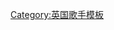 <noinclude>
{{NoteTA
|G1=Music
|1=zh-cn:乔治;zh-hk:佐治;zh-tw:喬治;
|2=zh-cn:哈里森;zh-hk:夏里遜;zh-tw:哈里森;
}}
</noinclude>
{{Navbox musical artist
| name       = 喬治·哈里森
| title      = [[喬治·哈里森]]
| background = non_vocal_instrumentalist
| state      = {{{state|autocollapse}}}
| bodyclass  = hlist

| group1 = 錄音室專輯
| list1  = 
* [[奇幻之牆|Wonderwall Music]]
* [[電子之聲|Electronic Sound]]
* [[万物必将消逝|All Things Must Pass]]
* [[活在物質世界之中|Living in the Material World]]
* [[黑馬 (喬治·哈里森專輯)|Dark Horse]]
* [[Extra Texture (Read All About It)]]
* [[Thirty Three & 1/3]]
* [[George Harrison (同名專輯)|George Harrison]]
* [[Somewhere in England]]
* [[Gone Troppo]]
* [[Cloud Nine]]
* [[洗腦 (喬治·哈里森專輯)|Brainwashed]]

| group2 = 現場專輯
| list2  = 
* {{le|The Concert for Bangladesh|The Concert for Bangladesh (album)}}
* {{le|Live in Japan|Live in Japan (George Harrison album)}}

| group3 = 相關人物
| list3  = 
* [[貝蒂·伯伊德]]（第一仼妻子）
* {{link-en|奧利維亞·阿里亞斯|Olivia Harrison}}（第二仼妻子）
* {{link-en|達尼·哈里森|Dhani Harrison}}（兒子）
* [[披頭四樂團]]
* [[Traveling Wilburys]]
* [[拉維·香卡]]


}}
<noinclude>
{{collapsible option}}
[[Category:英国歌手模板]]
</noinclude>